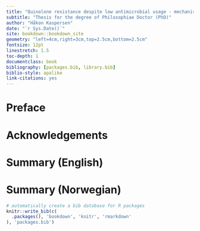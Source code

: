 ```yaml
--- 
title: "Quinolone resistance despite low antimicrobial usage - mechanisms and possible preventive measures"
subtitle: "Thesis for the degree of Philosophiae Doctor (PhD)"
author: "Håkon Kaspersen"
date: "`r Sys.Date()`"
site: bookdown::bookdown_site
geometry: "left=4cm,right=3cm,top=2.5cm,bottom=2.5cm"
fontsize: 12pt
linestretch: 1.5
toc-depth: 1
documentclass: book
bibliography: [packages.bib, library.bib]
biblio-style: apalike
link-citations: yes
---
```

# Preface


# Acknowledgements


# Summary (English)


# Summary (Norwegian)


```r
# automatically create a bib database for R packages
knitr::write_bib(c(
  .packages(), 'bookdown', 'knitr', 'rmarkdown'
), 'packages.bib')
```
